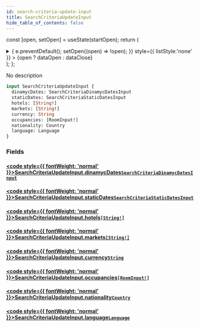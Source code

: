 ```yaml
---
id: search-criteria-update-input
title: SearchCriteriaUpdateInput
hide_table_of_contents: false
---
```






const [open, setOpen] = useState(startOpen);
return (
<details {...(open ? { open: true } : {})} className="details" style={{ border:'none', boxShadow:'none', background:'var(--ifm-background-color)' }}>
<summary
onClick={(e) => {
e.preventDefault();
setOpen((open) => !open);
}}
style={{ listStyle:'none' }} >
{open ? dataOpen : dataClose}
</summary>
{open && children}
</details>
);
};

No description

```graphql
input SearchCriteriaUpdateInput {
  dinamycDates: SearchCriteriaDinamycDatesInput
  staticDates: SearchCriteriaStaticDatesInput
  hotels: [String!]
  markets: [String!]
  currency: String
  occupancies: [RoomInput!]
  nationality: Country
  language: Language
}
```

### Fields

#### [<code style={{ fontWeight: 'normal' }}>SearchCriteriaUpdateInput.<b>dinamycDates</b></code>](#)<Bullet />[`SearchCriteriaDinamycDatesInput`](/api/inputs/search-criteria-dinamyc-dates-input) <Badge class="badge badge--secondary" text="input"/>

>

#### [<code style={{ fontWeight: 'normal' }}>SearchCriteriaUpdateInput.<b>staticDates</b></code>](#)<Bullet />[`SearchCriteriaStaticDatesInput`](/api/inputs/search-criteria-static-dates-input) <Badge class="badge badge--secondary" text="input"/>

>

#### [<code style={{ fontWeight: 'normal' }}>SearchCriteriaUpdateInput.<b>hotels</b></code>](#)<Bullet />[`[String!]`](/api/scalars/string) <Badge class="badge badge--secondary" text="list"/> <Badge class="badge badge--secondary" text="scalar"/>

>

#### [<code style={{ fontWeight: 'normal' }}>SearchCriteriaUpdateInput.<b>markets</b></code>](#)<Bullet />[`[String!]`](/api/scalars/string) <Badge class="badge badge--secondary" text="list"/> <Badge class="badge badge--secondary" text="scalar"/>

>

#### [<code style={{ fontWeight: 'normal' }}>SearchCriteriaUpdateInput.<b>currency</b></code>](#)<Bullet />[`String`](/api/scalars/string) <Badge class="badge badge--secondary" text="scalar"/>

>

#### [<code style={{ fontWeight: 'normal' }}>SearchCriteriaUpdateInput.<b>occupancies</b></code>](#)<Bullet />[`[RoomInput!]`](/api/inputs/room-input) <Badge class="badge badge--secondary" text="list"/> <Badge class="badge badge--secondary" text="input"/>

>

#### [<code style={{ fontWeight: 'normal' }}>SearchCriteriaUpdateInput.<b>nationality</b></code>](#)<Bullet />[`Country`](/api/scalars/country) <Badge class="badge badge--secondary" text="scalar"/>

>

#### [<code style={{ fontWeight: 'normal' }}>SearchCriteriaUpdateInput.<b>language</b></code>](#)<Bullet />[`Language`](/api/scalars/language) <Badge class="badge badge--secondary" text="scalar"/>

>
